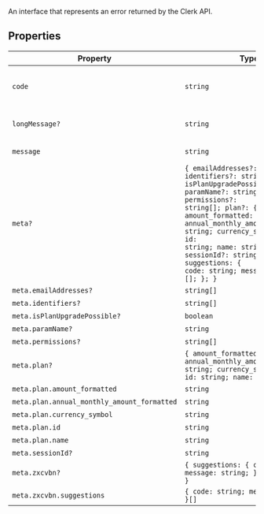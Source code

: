 An interface that represents an error returned by the Clerk API.

## Properties

| Property                                    | Type                                                                                                                                                                                                                                                                                                                                                                            | Description                                                              |
| ------------------------------------------- | ------------------------------------------------------------------------------------------------------------------------------------------------------------------------------------------------------------------------------------------------------------------------------------------------------------------------------------------------------------------------------- | ------------------------------------------------------------------------ |
| <a id="code"></a> `code`                    | `string`                                                                                                                                                                                                                                                                                                                                                                        | A string code that represents the error, such as `username_exists_code`. |
| <a id="longmessage"></a> `longMessage?`     | `string`                                                                                                                                                                                                                                                                                                                                                                        | A more detailed message that describes the error.                        |
| <a id="message"></a> `message`              | `string`                                                                                                                                                                                                                                                                                                                                                                        | A message that describes the error.                                      |
| <a id="meta"></a> `meta?`                   | <code>\{ emailAddresses?: string[]; identifiers?: string[]; isPlanUpgradePossible?: boolean; paramName?: string; permissions?: string[]; plan?: \{ amount_formatted: string; annual_monthly_amount_formatted: string; currency_symbol: string; id: string; name: string; \}; sessionId?: string; zxcvbn?: \{ suggestions: \{ code: string; message: string; \}[]; \}; \}</code> | Additional information about the error.                                  |
| `meta.emailAddresses?`                      | <code>string[]</code>                                                                                                                                                                                                                                                                                                                                                           | -                                                                        |
| `meta.identifiers?`                         | <code>string[]</code>                                                                                                                                                                                                                                                                                                                                                           | -                                                                        |
| `meta.isPlanUpgradePossible?`               | `boolean`                                                                                                                                                                                                                                                                                                                                                                       | -                                                                        |
| `meta.paramName?`                           | `string`                                                                                                                                                                                                                                                                                                                                                                        | -                                                                        |
| `meta.permissions?`                         | <code>string[]</code>                                                                                                                                                                                                                                                                                                                                                           | -                                                                        |
| `meta.plan?`                                | <code>\{ amount_formatted: string; annual_monthly_amount_formatted: string; currency_symbol: string; id: string; name: string; \}</code>                                                                                                                                                                                                                                        | -                                                                        |
| `meta.plan.amount_formatted`                | `string`                                                                                                                                                                                                                                                                                                                                                                        | -                                                                        |
| `meta.plan.annual_monthly_amount_formatted` | `string`                                                                                                                                                                                                                                                                                                                                                                        | -                                                                        |
| `meta.plan.currency_symbol`                 | `string`                                                                                                                                                                                                                                                                                                                                                                        | -                                                                        |
| `meta.plan.id`                              | `string`                                                                                                                                                                                                                                                                                                                                                                        | -                                                                        |
| `meta.plan.name`                            | `string`                                                                                                                                                                                                                                                                                                                                                                        | -                                                                        |
| `meta.sessionId?`                           | `string`                                                                                                                                                                                                                                                                                                                                                                        | -                                                                        |
| `meta.zxcvbn?`                              | <code>\{ suggestions: \{ code: string; message: string; \}[]; \}</code>                                                                                                                                                                                                                                                                                                         | -                                                                        |
| `meta.zxcvbn.suggestions`                   | <code>\{ code: string; message: string; \}[]</code>                                                                                                                                                                                                                                                                                                                             | -                                                                        |
